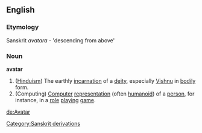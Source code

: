 ==English==
===Etymology===
Sanskrit ''avatara'' - 'descending from above'
===Noun===
'''avatar'''
# ([[Hinduism]]) The earthly [[incarnation]] of a [[deity]], especially [[Vishnu]] in [[body|bodily]] form.
# (Computing) [[Computer]] [[representation]] (often [[humanoid]]) of a [[person]], for instance, in a [[role]] [[playing]] [[game]].

[[de:Avatar]]
[[Category:Sanskrit derivations]]